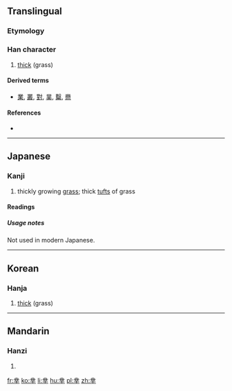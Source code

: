 ==Translingual==

===Etymology===
{{liushu|p}}

===Han character===
{{Han char|rn=2|rad=丨|as=09|sn=10|four=32401|canj=TCTJ|ids=⿱业⿱丷干}}

# [[thick]] (grass)

====Derived terms====
* [[業]], [[叢]], [[對]], [[菐]], [[糳]], [[黹]]

====References====
* {{Han ref|kx=0080.080|dkj=00087|hdz=10030.060|uh=4E35|ud=20021}}

----

==Japanese==

===Kanji===
{{ja-kanji|grade=uc|rs=丨09}}

# thickly growing [[grass]]; thick [[tuft]]s of grass

====Readings====
{{ja-readings
|on=[[さく]] (saku)
|kun=[[くさのむらがり]] (kusanomuragari)
}}

=====Usage notes=====
Not used in modern Japanese.

----

==Korean==

===Hanja===
{{ko-hanja|hangeul=착|rv=chak|mr=ch'ak}}

# [[thick]] (grass)

----

==Mandarin==

===Hanzi===
{{cmn-hanzi|pin=[[wéi]] ([[wei2]]), [[zhuǒ]] ([[zhuo3]])|wg=wei<sup>2</sup>, cho<sup>3</sup>}}

# {{defn|lang=cmn|sort=丨09}}

[[fr:丵]]
[[ko:丵]]
[[li:丵]]
[[hu:丵]]
[[pl:丵]]
[[zh:丵]]
